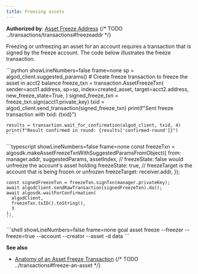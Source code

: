 ```yaml
---
title: Freezing assets
---
```



**Authorized by**: [Asset Freeze Address](FUTURELINK)
{/* TODO ../transactions/transactions#freezeaddr */}

Freezing or unfreezing an asset for an account requires a transaction that is signed by the freeze account. The code below illustrates the freeze transaction.

<Tabs syncKey='lang'>
  <TabItem label='Python' icon='seti:python'>
    ```python showLineNumbers=false frame=none
    sp = algod_client.suggested_params()
	# Create freeze transaction to freeze the asset in acct2 balance
	freeze_txn = transaction.AssetFreezeTxn(
	    sender=acct1.address,
	    sp=sp,
	    index=created_asset,
	    target=acct2.address,
	    new_freeze_state=True,
	)
	signed_freeze_txn = freeze_txn.sign(acct1.private_key)
	txid = algod_client.send_transaction(signed_freeze_txn)
	print(f"Sent freeze transaction with txid: {txid}")
	
	results = transaction.wait_for_confirmation(algod_client, txid, 4)
	print(f"Result confirmed in round: {results['confirmed-round']}")
    ```
  </TabItem>
  <TabItem label='JavaScript' icon='seti:typescript'>
    ```typescript showLineNumbers=false frame=none
    const freezeTxn = algosdk.makeAssetFreezeTxnWithSuggestedParamsFromObject({
	  from: manager.addr,
	  suggestedParams,
	  assetIndex,
	  // freezeState: false would unfreeze the account's asset holding
	  freezeState: true,
	  // freezeTarget is the account that is being frozen or unfrozen
	  freezeTarget: receiver.addr,
	});
	
	const signedFreezeTxn = freezeTxn.signTxn(manager.privateKey);
	await algodClient.sendRawTransaction(signedFreezeTxn).do();
	await algosdk.waitForConfirmation(
	  algodClient,
	  freezeTxn.txID().toString(),
	  3
	);
    ```
  </TabItem>
  <TabItem label='Goal' icon='seti:laptop'>
    ```shell showLineNumbers=false frame=none
    goal asset freeze --freezer <asset-freeze-account> --freeze=true --account <account-to-freeze> --creator <asset-creator> --asset <asset-name> -d data
    ```
  </TabItem>
</Tabs>

**See also**

- [Anatomy of an Asset Freeze Transaction](FUTURELINK)
  {/* TODO ../transactions#freeze-an-asset */}
